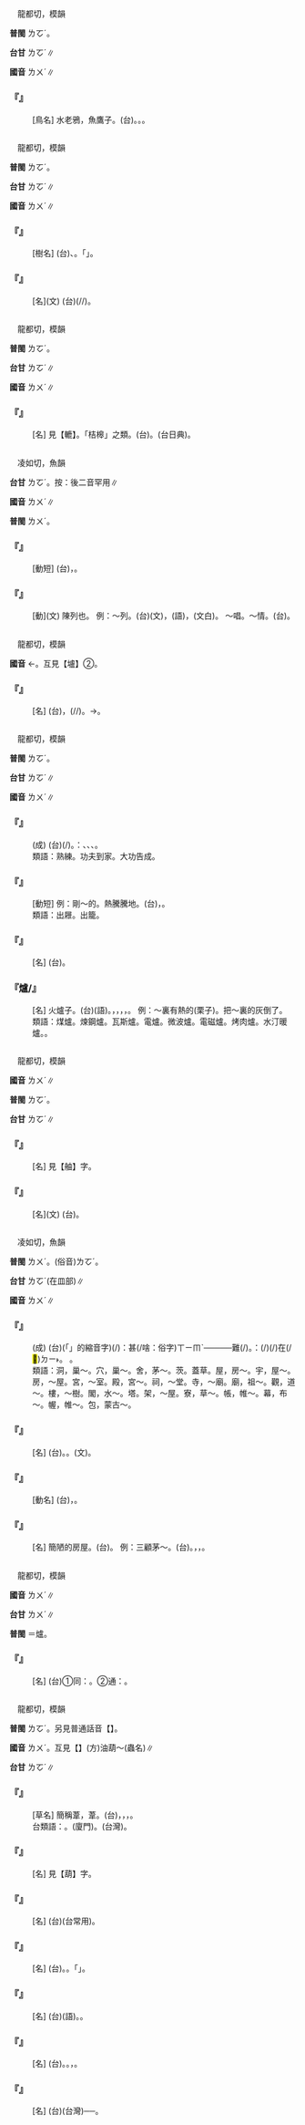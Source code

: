 
=={{ruby|鸕|ㄌㄨˊ}}==

　龍都切，模韻

'''普閩''' <rt>ㄌㆦˊ</rt>。

'''台甘''' <rt>ㄌㆦˊ</rt>∥

'''國音''' <rt>ㄌㄨˊ</rt>∥

    

==='''『{{ruby|鸕|ㄌㄨˊ}}{{ruby|鶿|ㄗ}}』'''===
: [鳥名] 水老鴉，魚鷹子。(台){{ruby|鸕|ㄌㆦˊ}}{{ruby|鶿|ㄐㄧˊ}}。{{ruby|會|ㄨㆤ˫/ㆤ˫}}{{ruby|藏|ㄘㄤ˪}}{{ruby|水|ㄗㄨㄧˋ}}{{ruby|掠|ㄌㄧㄚㆷ ͘}}{{ruby|魚|ㄏㄧˊ}}。{{ruby|討|ㄊㄜˋ}}{{ruby|魚|ㄏㄧˊ}}{{ruby|丌|ㆤ}}{{ruby|人|ㄌㄤˊ}}{{ruby|訓|ㄏㄨㄣ˪}}{{ruby|練|ㄌㄧㄢ˫}}{{ruby|鸕|ㄌㆦˊ}}{{ruby|鶿|ㄐㄧˊ}}{{ruby|來|·ㄌㄞˊ}}{{ruby|替|ㄊㄨㆤ˪/ㄊㆤ˪}}{{ruby|人|·ㄌㄤˊ}}{{ruby|掠|ㄌㄧㄚㆷ ͘}}{{ruby|魚|ㄏㄧˊ}}。
    

=={{ruby|櫨|ㄌㄨˊ}}==

　龍都切，模韻

'''普閩''' <rt>ㄌㆦˊ</rt>。

'''台甘''' <rt>ㄌㆦˊ</rt>∥

'''國音''' <rt>ㄌㄨˊ</rt>∥

    

==='''『{{ruby|黃|ㄏㄨㄤˊ}}{{ruby|櫨|ㄌㄨˊ}}』'''===
: [樹名] (台){{ruby|木|ㆠㆦㆶ ͘}}{{ruby|材|ㄗㄞˊ}}{{ruby|通|ㄊㄤ}}{{ruby|作|ㄗㄜ˪}}{{ruby|器|ㄎㄧ˪}}{{ruby|具|ㄍㄨ˫}}、{{ruby|染|ㄋㄧˋ}}{{ruby|料|ㄌㄧㄠ˫}}。{{ruby|果|ㄍㄜˋ}}{{ruby|實|ㄒㄧㆵ ͘}}{{ruby|可|ㄎㄜˋ}}{{ruby|以|ㄧˋ}}{{ruby|製|ㄗㆤ˪}}{{ruby|作|ㄗㆦㆶ}}「{{ruby|蠟|ㄌㄚㆷ ͘}}」。
    

==='''『{{ruby|欂|ㄅㄛˊ}}{{ruby|櫨|ㄌㄨˊ}}』'''===
: [名](文) (台){{ruby|現|ㄏㄧㄢ˫}}{{ruby|在|ㄗㄞ˫}}{{ruby|丌|ㆤ}}{{ruby|枓|ㄉㄠˋ}}(/{{ruby|斗|ㄉㄠˋ}}{{ruby|栱|ㄍㄧㆲˋ}}/{{ruby|栱|ㄍㄨㄥˋ}})。
    

=={{ruby|轤|ㄌㄨˊ}}==

　龍都切，模韻

'''普閩''' <rt>ㄌㆦˊ</rt>。

'''台甘''' <rt>ㄌㆦˊ</rt>∥

'''國音''' <rt>ㄌㄨˊ</rt>∥

    

==='''『{{ruby|轆|ㄌㄨˋ}}{{ruby|轤|ㄌㄨˊ}}』'''===
: [名] 見【轆】。「桔槔」之類。(台){{ruby|吊|ㄉㄧㄠ˪}}{{ruby|篙|ㄍㄜ}}。{{ruby|吊|ㄉㄧㄠ˪}}{{ruby|槔|ㆦ}}(台日典)。
    

=={{ruby|臚|ㄌㄨˊ}}==

　凌如切，魚韻

'''台甘''' <rt>ㄌㆦˊ</rt>{{ruby|。|ㄌㄨˋ}}{{ruby|。|ㄌㄨˊ}}。按：後二音罕用∥

'''國音''' <rt>ㄌㄨˊ</rt>∥

'''普閩''' <rt>ㄌㄨˊ</rt>。

    

==='''『{{ruby|臚|ㄌㄨˊ}}{{ruby|傳|ㄔㄨㄢˊ}}』'''===
: [動短] (台){{ruby|唱|ㄑㄧㄤ˪}}{{ruby|名|ㄇㄧㄚˊ}}，{{ruby|按|ㄢ˪}}{{ruby|照|ㄐㄧㄠ˪}}{{ruby|次|ㄘㄨ˪}}{{ruby|序|ㄙㄨ˫}}{{ruby|傳|ㄊㄨㄢˊ}}{{ruby|達|ㄉㄚㆵ ͘}}{{ruby|叫|ㄍㄧㄜ˪}}{{ruby|出|ㄘㄨㆵ}}{{ruby|來|·ㄌㄞˊ}}。
    

==='''『{{ruby|臚|ㄌㄨˊ}}』'''===
: [動](文) 陳列也。 例：～列。(台){{ruby|臚|ㄌㆦˊ}}{{ruby|列|ㄌㄧㄚㆵ ͘}}(文)，{{ruby|排|ㄅㄞˊ}}{{ruby|列|ㄌㄧㄚㆵ}}(語)，{{ruby|陳|ㄉㄧㄣˊ}}{{ruby|列|ㄌㄧㄚㆵ ͘}}(文白)。 ～唱。～情。(台){{ruby|陳|ㄉㄧㄣˊ}}{{ruby|述|ㄙㄨㆵ ͘}}{{ruby|心|ㄒㄧㆬ}}{{ruby|情|ㄐㄧㄥˊ/ㄐㄧㆩˊ}}。
    

=={{ruby|罏|ㄌㄨˊ}}==

　龍都切，模韻

'''國音''' {{ruby|罏|ㄌㄨˊ}}←{{ruby|壚|ㄌㄨˊ}}。互見【壚】②。

    

==='''『{{ruby|罏|ㄌㄨˊ}}』'''===
: [名] (台){{ruby|築|ㆣㄧㆷ}}{{ruby|高|ㄍㄨㄢˊ}}{{ruby|丌|ㆤ}}{{ruby|塗|ㄊㆦˊ}}{{ruby|臺|ㄉㄞˊ}}，{{ruby|準|ㄗㄨㄣˋ}}{{ruby|備|ㄅㄧ˫}}{{ruby|靠|ㄎㄨㆤ˪}}(/{{ruby|<mark>&#xf99a5;</mark>|ㄎㄨㄚ˪}}/{{ruby|囥|ㄎㆭ˪}}){{ruby|酒|ㄐㄧㄨˋ}}{{ruby|甕|ㄤ˪}}。→{{ruby|酒|ㄐㄧㄨˋ}}{{ruby|店|ㄉㄧㆰ˪}}。
    

=={{ruby|爐|ㄌㄨˊ}}==

　龍都切，模韻

'''普閩''' <rt>ㄌㆦˊ</rt>。

'''台甘''' <rt>ㄌㆦˊ</rt>∥

'''國音''' <rt>ㄌㄨˊ</rt>∥

    

==='''『{{ruby|爐|ㄌㄨˊ}}{{ruby|火|ㄏㄨㄛˇ}}{{ruby|純|ㄔㄨㄣˊ}}{{ruby|青|ㄑㄧㄥ}}』'''===
: (成) (台){{ruby|由|ㄧㄨˊ}}{{ruby|煉|ㄌㄧㄢ˫}}{{ruby|丹|ㄉㄢ}}{{ruby|丌|ㆤ}}{{ruby|火|ㄏㆤˋ/ㄏㄨㆤˋ/ㄏㄜˋ}}{{ruby|變|ㄅㄧㄢ˪}}{{ruby|純|ㄙㄨㄣˊ}}{{ruby|青|ㄘㆥ/ㄑㆪ}}{{ruby|色|ㄒㄧㆤㆶ}}{{ruby|著|ㄉㄧㄜㆷ}}(/{{ruby|就|ㄐㄧㄨ˫}}){{ruby|是|ㄒㄧ˫}}{{ruby|成|ㄒㄧㄥˊ}}{{ruby|功|ㄍㆲ}}。{{ruby|譬|ㄆㄧ˪}}{{ruby|喻|ㆡㄨ˫/ㆡㄨ˫}}：{{ruby|學|ㄏㄚㆶ ͘}}{{ruby|問|ㆠㄨㄣ˫}}、{{ruby|技|ㄍㄧ˫}}{{ruby|術|ㄙㄨㆵ ͘}}、{{ruby|藝|ㆣㆤ˫}}{{ruby|術|ㄙㄨㆵ ͘}}、{{ruby|辦|ㄅㄢ˫}}{{ruby|事|ㄙㄨ˫}}{{ruby|已|ㄧˋ}}{{ruby|經|ㄍㄧㄥ}}{{ruby|達|ㄉㄚㆵ ͘}}{{ruby|到|ㄉㄜ˪}}{{ruby|高|ㄍㄨㄢˊ}}{{ruby|度|ㄉㄛ˫}}{{ruby|丌|ㆤ}}{{ruby|境|ㄍㄧㄥˋ}}{{ruby|地|ㄉㆤ˫}}。
:類語：熟練。功夫到家。大功告成。
:
    

==='''『{{ruby|出|ㄔㄨ}}{{ruby|爐|ㄌㄨˊ}}』'''===
: [動短] 例：剛～的。熱騰騰地。(台){{ruby|是|ㄒㄧ˫}}{{ruby|講|ㄍㆲˋ}}{{ruby|→|ㄍㆲ}}{{ruby|拄|ㄉㄨˋ}}{{ruby|即|ㄐㄧㄚㆷ}}{{ruby|對|ㄉㄨㄧ˪/ㄨㄧ˪}}{{ruby|爐|ㄌㆦˊ}}{{ruby|內|ㄌㄞ˫}}{{ruby|提|ㄊㆤˊ}}{{ruby|出|ㄘㄨㆵ}}{{ruby|來|·ㄌㄞˊ}}{{ruby|燒|ㄒㄧㄜ}}{{ruby|滾|ㄍㄨㄣˋ}}{{ruby|滾|ㄍㄨㄣˋ}}，{{ruby|燒|ㄒㄧㄜ}}{{ruby|燙|ㄊㆭ˪}}{{ruby|燙|ㄊㆭ˪}}{{ruby|丌|ㆤ}}。
:類語：出屜。出籠。
:
    

==='''『{{ruby|爐|ㄌㄨˊ}}{{ruby|擋|ㄉㄤˇ}}』'''===
: [名] (台){{ruby|烘|ㄏㄤ}}{{ruby|爐|ㄌㆦˊ}}{{ruby|嘴|ㄘㄨㄧ˪}}。
    

==='''『爐/{{ruby|鑪|ㄌㄨˊ}}』'''===
: [名] 火爐子。(台){{ruby|烘|ㄏㄤ}}{{ruby|爐|ㄌㆦˊ}}(語)。{{ruby|煮|ㄗㄨˋ}}{{ruby|飯|ㄅㆭ˫}}，{{ruby|烆|ㄏㄧㆩˊ}}{{ruby|水|ㄗㄨㄧˋ}}，{{ruby|烘|ㄏㄤ}}{{ruby|燒|ㄒㄧㄜ}}，{{ruby|冶|ㄧㄚˋ}}{{ruby|金|ㄍㄧㆬ}}，{{ruby|煉|ㄌㄧㄢ˫}}{{ruby|丹|ㄉㄢ}}{{ruby|著|ㄉㄧㄜㆷ}}{{ruby|愛|ㄞ˪}}{{ruby|用|ㄧㆲ˫}}{{ruby|丌|ㆤ}}{{ruby|設|ㄒㄧㄚㆵ}}{{ruby|備|ㄅㄧ˫}}。 例：～裏有熱的(栗子)。把～裏的灰倒了。
:類語：煤爐。煉鋼爐。瓦斯爐。電爐。微波爐。電磁爐。烤肉爐。水汀暖爐。{{ruby|灶|ㄗㄠˋ}}。
:
    

=={{ruby|艫|ㄌㄨˊ}}==

　龍都切，模韻

'''國音''' <rt>ㄌㄨˊ</rt>∥

'''普閩''' <rt>ㄌㆦˊ</rt>。

'''台甘''' <rt>ㄌㆦˊ</rt>∥

    

==='''『{{ruby|舳|ㄓㄡˊ}}{{ruby|艫|ㄌㄨˊ}}』'''===
: [名] 見【舳】字。
    

==='''『{{ruby|艫|ㄌㄨˊ}}』'''===
: [名](文) (台){{ruby|船|ㄗㄨㄣˊ}}{{ruby|頭|ㄊㄠˊ}}。
    

=={{ruby|廬|ㄌㄨˊ}}==

　凌如切，魚韻

'''普閩''' <rt>ㄌㄨˊ</rt>。(俗音)<rt>ㄌㆦˊ</rt>。

'''台甘''' <rt>ㄌㆦˊ</rt>(在皿部)∥

'''國音''' <rt>ㄌㄨˊ</rt>∥

    

==='''『{{ruby|廬|ㄌㄨˊ}}{{ruby|山|ㄕㄢ}}{{ruby|真|ㄓㄣ}}{{ruby|面|ㄇㄧㄢˋ}}{{ruby|目|ㄇㄨˋ}}』'''===
: (成) (台){{ruby|<mark>&#xffb50;</mark>|ㄐㄧㆵ}}(「{{ruby|此|ㄐㄧ}}{{ruby|一|ㄐㄧㆵ ͘}}」的縮音字)(/{{ruby|此|ㄐㄧㆵ}}){{ruby|句|ㄍㄨ˪}}{{ruby|丌|ㆤ}}{{ruby|意|ㄧ˪}}{{ruby|思|ㄙㄨ˪}}{{ruby|是|ㄒㄧ˫}}{{ruby|<mark>&#xffa49;</mark>|ㄅㆤㆷ ͘/ㆠㄨㆤㆷ ͘}}{{ruby|講|ㄍㆲˋ}}{{ruby|→|ㄍㆲ}}：{{ruby|廬|ㄌㆦˊ}}{{ruby|山|ㄙㄢ}}{{ruby|到|ㄉㄠ˪}}{{ruby|底|ㄉㆤˋ}}{{ruby|生|ㄒㆪ/ㄙㆥ}}{{ruby|做|ㄗㄨㆤ˪/ㄗㄜ˪}}甚(/啥：俗字)<rt>ㄒㄧㆬˋ</rt>{{ruby|麼|ㄇㄧㆷ}}{{ruby|款|ㄎㄨㄢˋ}}───{{ruby|是|ㄒㄧ˫}}{{ruby|真|ㄐㄧㄣ}}{{ruby|難|ㄜㆷ}}{{ruby|得|ㄉㄧㆵ}}{{ruby|清|ㄑㄧㄥ}}{{ruby|楚|ㄘㄜˋ}}──{{ruby|因|ㄧㄣ}}{{ruby|為|ㄨㄧ˫}}{{ruby|置|ㄉㄧ˪}}{{ruby|身|ㄒㄧㄣ}}{{ruby|在|ㄉㄧ˫}}{{ruby|盧|ㄌㆦˊ}}{{ruby|山|ㄙㄢ}}{{ruby|山|ㄙㄨㆩ}}{{ruby|中|ㄉㄧㆲ}}{{ruby|顛|ㄉㄧㄢ}}{{ruby|倒|ㄉㄜ˪}}難(/{{ruby|惡|ㄜㆷ}}){{ruby|得|ㄉㄧㆵ}}{{ruby|知|ㄗㄞ}}{{ruby|影|ㄧㆩˋ}}。{{ruby|比|ㄅㄧˋ}}{{ruby|喻|ㆡㄨ˫/ㄌㄨ˫}}：{{ruby|種|ㄐㄧㆲˋ}}{{ruby|種|ㄐㄧㆲˋ}}{{ruby|丌|ㆤ}}{{ruby|載|ㄉㄞ˫}}(/{{ruby|戴|ㄉㄞ˪}}){{ruby|事|ㄐㄧ˪}}(/{{ruby|事|ㄉㄞ˫}}{{ruby|情|ㄐㄧ˪}}){{ruby|常|ㄒㄧㆲˊ}}{{ruby|常|ㄒㄧㆲˊ}}{{ruby|是|ㄒㄧ˫}}{{ruby|自|ㄗㄨ˪}}{{ruby|己|ㄍㄧˋ}}{{ruby|亦|ㄧㄚㆷ}}在(/<mark>&#xf9853;</mark>)<rt>ㄉㄧ˫</rt>{{ruby|許|ㄏㄧˋ}}{{ruby|內|ㄌㄞ˫}}{{ruby|面|ㆠㄧㄣ˪}}{{ruby|顛|ㄉㄧㄢ}}{{ruby|倒|ㄉㄜ˪}}{{ruby|<mark>&#xffa45;</mark>|ㆠㆤ˫/ㆠㄨㆤ˫}}{{ruby|得|ㄉㄧㆵ}}{{ruby|知|ㄗㄞ}}{{ruby|真|ㄐㄧㄣ}}{{ruby|相|ㄒㄧㆲ˪}}。{{ruby|凡|ㄏㄨㄢˊ}}{{ruby|事|ㄙㄨ˫}}{{ruby|需|ㄙㄨ}}{{ruby|要|ㄧㄠ˪}}{{ruby|客|ㄎㆤㆷ}}{{ruby|觀|ㄍㄨㄢ}}{{ruby|丌|ㆤ}} {{ruby|觀|ㄍㄨㄢ}}{{ruby|察|ㄘㄚㆵ}}。
:類語：洞，巢～。穴，巢～。舍，茅～。茨。蓋草。屋，房～。宇，屋～。房，～屋。宮，～室。殿，宮～。祠，～堂。寺，～廟。廟，祖～。觀，道～。樓，～樹。閣，水～。塔。架，～屋。寮，草～。帳，帷～。幕，布～。幄，帷～。包，蒙古～。
:
    

==='''『{{ruby|茅|ㄇㄠˊ}}{{ruby|廬|ㄌㄨˊ}}』'''===
: [名] (台){{ruby|蓋|ㄎㆰ˪}}{{ruby|草|ㄘㄠˋ}}{{ruby|丌|ㆤ}}{{ruby|厝|ㄘㄨˋ}}。{{ruby|草|ㄘㄠˋ}}{{ruby|厝|ㄘㄨ˪}}{{ruby|仔|ㄚ}}。{{ruby|茅|ㄇㄠˊ}}{{ruby|舍|ㄒㄧㄚ˪}}(文)。
    

==='''『{{ruby|廬|ㄌㄨˊ}}{{ruby|墓|ㄇㄨˋ}}』'''===
: [動名] (台){{ruby|起|ㄎㄧˋ}}{{ruby|厝|ㄘㄨ˪}}{{ruby|<mark>&#xffa4f;</mark>|ㄉㄧㆰ˪}}{{ruby|墓|ㆠㆦ˫}}{{ruby|邊|ㄅㆪ}}{{ruby|守|ㄐㄧㄨˋ}}{{ruby|墓|ㆠㆲ˫}}，{{ruby|表|ㄅㄧㄠˋ}}{{ruby|示|ㄒㄧ˫}}{{ruby|孝|ㄏㄠ˪}}{{ruby|順|ㄙㄨㄣ˫}}{{ruby|哀|ㄞ}}{{ruby|悼|ㄉㄜ˫}}{{ruby|丌|ㆤ}}{{ruby|心|ㄒㄧㆬ}}{{ruby|意|ㄧ˪}}。
    

==='''『{{ruby|廬|ㄌㄨˊ}}』'''===
: [名] 簡陋的房屋。(台){{ruby|簡|ㄍㄢˋ}}{{ruby|單|ㄉㄢ}}{{ruby|起|ㄎㄧˋ}}{{ruby|丌|ㆤ}}{{ruby|厝|ㄘㄨ˪}}。 例：三顧茅～。(台){{ruby|孔|ㄎㆲˋ}}{{ruby|明|ㆠㄧㄥˊ}}{{ruby|企|ㄎㄧㄚ˫}}{{ruby|一|ㄐㄧㆵ ͘}}{{ruby|間|ㄍㄧㄥ}}{{ruby|簡|ㄍㄢˋ}}{{ruby|陋|ㄌㆦ˫}}{{ruby|丌|ㆤ}}{{ruby|厝|ㄘㄨ˪}}。{{ruby|劉|ㄌㄠˊ}}{{ruby|備|ㆠㄧ˫}}{{ruby|不|ㄅㄨㆵ}}{{ruby|但|ㄉㄢ˫}}{{ruby|無|ㆠㄜˊ}}{{ruby|嫌|ㄏㄧㆰˊ}}{{ruby|而|ㆢㄧˊ/ㄌㄧˊ}}{{ruby|且|ㄑㄧㆩˋ}}{{ruby|為|ㄨㄧ˫}}{{ruby|著|ㄉㄧㄜㆷ ͘}}{{ruby|<mark>&#xffa49;</mark>|ㆠㆤㆷ/ㆠㄨㆤㆷ ͘}}{{ruby|請|ㄑㄧㆩˋ}}{{ruby|伊|ㄧ}}{{ruby|做|ㄗㄨㆤ˪/ㄗㄜ˪}}{{ruby|軍|ㄍㄨㄣ}}{{ruby|師|ㄙㄨ}}，{{ruby|去|ㄎㄧ˪}}{{ruby|訪|ㄏㆲˋ}}{{ruby|問|ㆠㄨㄣ˫}}{{ruby|幾|ㄍㄨㄧˋ}}{{ruby|若|ㄋㄚ˫}}{{ruby|擺|ㄅㄞˋ}}，{{ruby|則|ㄐㄧㄚㆷ}}{{ruby|會|ㄨㆤ˫/ㆤ˫}}{{ruby|得|ㄉㄧㆵ}}{{ruby|見|ㄍㆪ˪}}{{ruby|著|ㄉㄧㄜㆷ}}。
    

=={{ruby|鑪|ㄌㄨˊ}}==

　龍都切，模韻

'''國音''' <rt>ㄌㄨˊ</rt>∥

'''台甘''' <rt>ㄌㄨˊ</rt>∥

'''普閩''' ＝爐。

    

==='''『{{ruby|鑪|ㄌㄨˊ}}』'''===
: [名] (台)①同：{{ruby|爐|ㄌㄨˊ}}。②通：{{ruby|罏|ㄌㄨˊ}}。
    

=={{ruby|蘆|ㄌㄨˊ}}==

　龍都切，模韻

'''普閩''' <rt>ㄌㆦˊ</rt>。另見普通話音【{{ruby|蘆|ㄌㄨˇ}}】。

'''國音''' <rt>ㄌㄨˊ</rt>。互見【{{ruby|蘆|ㄌㄨˇ}}】(方)油葫～(蟲名)∥

'''台甘''' <rt>ㄌㆦˊ</rt>∥

    

==='''『{{ruby|蘆|ㄌㄨˊ}}{{ruby|葦|ㄨㄟˇ}}』'''===
: [草名] 簡稱葦，葦{{ruby|子|·ㄗˇ}}。(台){{ruby|枝|ㄍㄧ}}{{ruby|骨|ㄍㄨㆵ}}{{ruby|中|ㄉㄧㆲ}}{{ruby|空|ㄎㆲ}}，{{ruby|可|ㄎㄜˋ}}{{ruby|以|ㄧˋ}}{{ruby|做|ㄗㄨㆤ˪/ㄗㄜ˪}}{{ruby|掃|ㄙㄠ˪}}{{ruby|帚|ㄑㄧㄨˋ/ㄐㄧㄨˋ}}，{{ruby|織|ㄐㄧㆵ}}{{ruby|蓆|ㄑㄧㄜㆷ ͘}}{{ruby|仔|ㄚ}}，{{ruby|製|ㄗㆤ˪}}{{ruby|造|ㄗㄜ˫}}{{ruby|紙|ㄗㄨㄚˋ}}。
:台類語：{{ruby|蘆|ㄌㆦˊ}}{{ruby|竹|ㄉㄧㆤㆶ}}{{ruby|仔|ㄚ}}。{{ruby|蘆|ㄌㆦˊ}}{{ruby|管|ㄍㆭˋ/ㄍㄨㄢˋ}}(廈門)。{{ruby|蘆|ㄌㆦˊ}}{{ruby|筍|ㄙㄨㄣˋ}}(台灣)。
:
    

==='''『{{ruby|葫|ㄏㄨˊ}}{{ruby|蘆|ㄌㄨˊ}}』'''===
: [名] 見【葫】字。
    

==='''『{{ruby|蘆|ㄌㄨˊ}}{{ruby|席|ㄒㄧˊ}}』'''===
: [名] (台){{ruby|草|ㄘㄠˋ}}{{ruby|蓆|ㄑㄧㄜㆷ ͘}}{{ruby|仔|ㄚ}}(台常用)。
    

==='''『{{ruby|蘆|ㄌㄨˊ}}{{ruby|筍|ㄙㄨㄣˇ}}』'''===
: [名] (台){{ruby|蘆|ㄌㆦˊ}}{{ruby|筍|ㄙㄨㄣˋ}}。{{ruby|蘆|ㄌㆦˊ}}{{ruby|葦|ㄨㄧˋ}}{{ruby|丌|ㆤ}}{{ruby|幼|ㄧㄨ˪}}{{ruby|莖|ㄍㄧㄥ}}。{{ruby|一|ㄧㆵ}}{{ruby|說|ㄙㄨㆤㆷ}}「{{ruby|石|ㄐㄧㄜㆷ ͘}}{{ruby|刁|ㄉㄧㄠ}}{{ruby|柏|ㄅㆤㆷ}}」{{ruby|丌|ㆤ}}{{ruby|幼|ㄧㄨˋ}}{{ruby|莖|ㄍㄧㄥ}}。
    

==='''『{{ruby|蘆|ㄌㄨˊ}}{{ruby|花|ㄏㄨㄚ}}』'''===
: [名] (台){{ruby|菅|ㄍㄨㆩ}}{{ruby|芒|ㆠㄤˊ}}(語)。{{ruby|芒|ㆠㄤˊ}}{{ruby|花|ㄏㄨㆤ}}。
    

==='''『{{ruby|蘆|ㄌㄨˊ}}{{ruby|薈|ㄏㄨㄟˋ}}』'''===
: [名] (台){{ruby|蘆|ㄌㆦˊ}}{{ruby|→|ㄌㆦ˫}}{{ruby|薈|ㄏㄨㆤ˫}}。{{ruby|葉|ㄏㄧㄜㆷ ͘}}{{ruby|汁|ㄐㄧㄚㆴ}}{{ruby|濃|ㄌㆲˊ}}{{ruby|通|ㄊㄤ}}{{ruby|做|ㄗㄨㆤ˪/ㄗㄜ˪}}{{ruby|藥|ㄧㄜㆷ ͘}}。{{ruby|催|ㄘㄨㄧ}}{{ruby|瀉|ㄒㄧㄚ˪}}{{ruby|通|ㄊㆲ}}{{ruby|經|ㄍㄧㄥ}}，{{ruby|健|ㄍㄧㄢ˫}}{{ruby|胃|ㄨㄧ˫}}。
    

==='''『{{ruby|蘆|ㄌㄨˊ}}{{ruby|根|ㄍㄣ}}』'''===
: [名] (台){{ruby|茅|ㄏㆬˊ}}{{ruby|仔|ㄚ}}{{ruby|草|ㄘㄠˋ}}{{ruby|根|ㄍㄨㄣ/ㄍㄧㄣ}}(台灣)──{{ruby|解|ㄍㄞˋ}}{{ruby|熱|ㆢㄧㄚㆵ ͘}}{{ruby|清|ㄑㄧㄥ}}{{ruby|涼|ㄌㄧㄤˊ}}{{ruby|劑|ㄗㆤ}}。
    
